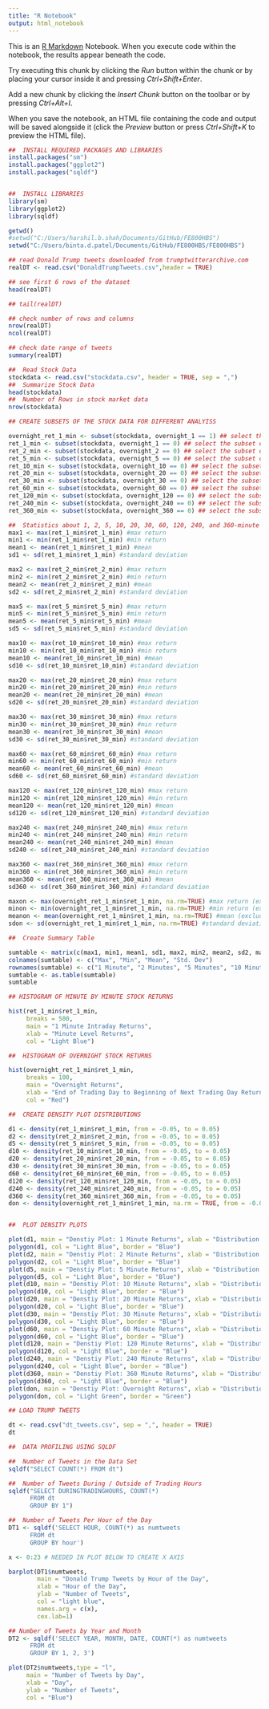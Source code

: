 ```yaml
---
title: "R Notebook"
output: html_notebook
---
```


This is an [R Markdown](http://rmarkdown.rstudio.com) Notebook. When you execute code within the notebook, the results appear beneath the code. 

Try executing this chunk by clicking the *Run* button within the chunk or by placing your cursor inside it and pressing *Ctrl+Shift+Enter*. 

Add a new chunk by clicking the *Insert Chunk* button on the toolbar or by pressing *Ctrl+Alt+I*.

When you save the notebook, an HTML file containing the code and output will be saved alongside it (click the *Preview* button or press *Ctrl+Shift+K* to preview the HTML file).

```r
##  INSTALL REQUIRED PACKAGES AND LIBRARIES
install.packages("sm")
install.packages("ggplot2")
install.packages("sqldf")


##  INSTALL LIBRARIES
library(sm)
library(ggplot2)
library(sqldf)
```


```r
getwd()
#setwd("C:/Users/harshil.b.shah/Documents/GitHub/FE800HBS")
setwd("C:/Users/binta.d.patel/Documents/GitHub/FE800HBS/FE800HBS")

## read Donald Trump tweets downloaded from trumptwitterarchive.com 
realDT <- read.csv("DonaldTrumpTweets.csv",header = TRUE)

```

```r
## see first 6 rows of the dataset
head(realDT)

## tail(realDT)
```

```r
## check number of rows and columns
nrow(realDT)
ncol(realDT)
```

```r
## check date range of tweets
summary(realDT)
```

```r
##  Read Stock Data
stockdata <- read.csv("stockdata.csv", header = TRUE, sep = ",")
##  Summarize Stock Data
head(stockdata)
##  Number of Rows in stock market data
nrow(stockdata)

```

```r
## CREATE SUBSETS OF THE STOCK DATA FOR DIFFERENT ANALYISS

overnight_ret_1_min <- subset(stockdata, overnight_1 == 1) ## select the subject of returns that are from close of business to opening of next business day
ret_1_min <- subset(stockdata, overnight_1 == 0) ## select the subset of 1 minute returns that are intraday
ret_2_min <- subset(stockdata, overnight_2 == 0) ## select the subset of 2 minute returns that are intraday
ret_5_min <- subset(stockdata, overnight_5 == 0) ## select the subset of 5 minute returns that are intraday
ret_10_min <- subset(stockdata, overnight_10 == 0) ## select the subset of 10 minute returns that are intraday
ret_20_min <- subset(stockdata, overnight_20 == 0) ## select the subset of 20 minute returns that are intraday
ret_30_min <- subset(stockdata, overnight_30 == 0) ## select the subset of 30 minute returns that are intraday
ret_60_min <- subset(stockdata, overnight_60 == 0) ## select the subset of 60 minute returns that are intraday
ret_120_min <- subset(stockdata, overnight_120 == 0) ## select the subset of 120 minute returns that are intraday
ret_240_min <- subset(stockdata, overnight_240 == 0) ## select the subset of 240 minute returns that are intraday
ret_360_min <- subset(stockdata, overnight_360 == 0) ## select the subset of 360 minute returns that are intraday

```

```r
##  Statistics about 1, 2, 5, 10, 20, 30, 60, 120, 240, and 360-minute returns
max1 <- max(ret_1_min$ret_1_min) #max return
min1 <- min(ret_1_min$ret_1_min) #min return
mean1 <- mean(ret_1_min$ret_1_min) #mean
sd1 <- sd(ret_1_min$ret_1_min) #standard deviation

max2 <- max(ret_2_min$ret_2_min) #max return
min2 <- min(ret_2_min$ret_2_min) #min return
mean2 <- mean(ret_2_min$ret_2_min) #mean
sd2 <- sd(ret_2_min$ret_2_min) #standard deviation

max5 <- max(ret_5_min$ret_5_min) #max return
min5 <- min(ret_5_min$ret_5_min) #min return
mean5 <- mean(ret_5_min$ret_5_min) #mean
sd5 <- sd(ret_5_min$ret_5_min) #standard deviation

max10 <- max(ret_10_min$ret_10_min) #max return
min10 <- min(ret_10_min$ret_10_min) #min return
mean10 <- mean(ret_10_min$ret_10_min) #mean
sd10 <- sd(ret_10_min$ret_10_min) #standard deviation

max20 <- max(ret_20_min$ret_20_min) #max return
min20 <- min(ret_20_min$ret_20_min) #min return
mean20 <- mean(ret_20_min$ret_20_min) #mean
sd20 <- sd(ret_20_min$ret_20_min) #standard deviation

max30 <- max(ret_30_min$ret_30_min) #max return
min30 <- min(ret_30_min$ret_30_min) #min return
mean30 <- mean(ret_30_min$ret_30_min) #mean
sd30 <- sd(ret_30_min$ret_30_min) #standard deviation

max60 <- max(ret_60_min$ret_60_min) #max return
min60 <- min(ret_60_min$ret_60_min) #min return
mean60 <- mean(ret_60_min$ret_60_min) #mean
sd60 <- sd(ret_60_min$ret_60_min) #standard deviation

max120 <- max(ret_120_min$ret_120_min) #max return
min120 <- min(ret_120_min$ret_120_min) #min return
mean120 <- mean(ret_120_min$ret_120_min) #mean
sd120 <- sd(ret_120_min$ret_120_min) #standard deviation

max240 <- max(ret_240_min$ret_240_min) #max return
min240 <- min(ret_240_min$ret_240_min) #min return
mean240 <- mean(ret_240_min$ret_240_min) #mean
sd240 <- sd(ret_240_min$ret_240_min) #standard deviation

max360 <- max(ret_360_min$ret_360_min) #max return
min360 <- min(ret_360_min$ret_360_min) #min return
mean360 <- mean(ret_360_min$ret_360_min) #mean
sd360 <- sd(ret_360_min$ret_360_min) #standard deviation

maxon <- max(overnight_ret_1_min$ret_1_min, na.rm=TRUE) #max return (excludes NA values)
minon <- min(overnight_ret_1_min$ret_1_min, na.rm=TRUE) #min return (excludes NA values)
meanon <- mean(overnight_ret_1_min$ret_1_min, na.rm=TRUE) #mean (excludes NA values)
sdon <- sd(overnight_ret_1_min$ret_1_min, na.rm=TRUE) #standard deviation (excludes NA values)


```

```r
##  Create Summary Table

sumtable <- matrix(c(max1, min1, mean1, sd1, max2, min2, mean2, sd2, max5, min5, mean5, sd5, max10, min10, mean10, sd10, max20, min20, mean20, sd20, max30, min30, mean30, sd30, max60, min60, mean60, sd60, max120, min120, mean120, sd120, max240, min240, mean240, sd240, max360, min360, mean360, sd30, maxon, minon, meanon, sdon), ncol = 4, byrow = TRUE)
colnames(sumtable) <- c("Max", "Min", "Mean", "Std. Dev")
rownames(sumtable) <- c("1 Minute", "2 Minutes", "5 Minutes", "10 Minutes", "20 Minutes", "30 Minutes", "60 Minutes", "120 Minutes", "240 Minutes", "360 Minutes", "Overnight")
sumtable <- as.table(sumtable)
sumtable
```



```r

## HISTOGRAM OF MINUTE BY MINUTE STOCK RETURNS

hist(ret_1_min$ret_1_min, 
     breaks = 500,
     main = "1 Minute Intraday Returns",
     xlab = "Minute Level Returns", 
     col = "Light Blue")

##  HISTOGRAM OF OVERNIGHT STOCK RETURNS

hist(overnight_ret_1_min$ret_1_min, 
     breaks = 100,
     main = "Overnight Returns",
     xlab = "End of Trading Day to Beginning of Next Trading Day Returns", 
     col = "Red")

```

```r

##  CREATE DENSITY PLOT DISTRIBUTIONS

d1 <- density(ret_1_min$ret_1_min, from = -0.05, to = 0.05)
d2 <- density(ret_2_min$ret_2_min, from = -0.05, to = 0.05)
d5 <- density(ret_5_min$ret_5_min, from = -0.05, to = 0.05)
d10 <- density(ret_10_min$ret_10_min, from = -0.05, to = 0.05)
d20 <- density(ret_20_min$ret_20_min, from = -0.05, to = 0.05)
d30 <- density(ret_30_min$ret_30_min, from = -0.05, to = 0.05)
d60 <- density(ret_60_min$ret_60_min, from = -0.05, to = 0.05)
d120 <- density(ret_120_min$ret_120_min, from = -0.05, to = 0.05)
d240 <- density(ret_240_min$ret_240_min, from = -0.05, to = 0.05)
d360 <- density(ret_360_min$ret_360_min, from = -0.05, to = 0.05)
don <- density(overnight_ret_1_min$ret_1_min, na.rm = TRUE, from = -0.05, to = 0.05) #EXCLUDE NA VALUES FROM ANALYSIS (ERROR RESULTS IF YOU DON'T DO THIS)


##  PLOT DENSITY PLOTS

plot(d1, main = "Denstiy Plot: 1 Minute Returns", xlab = "Distribution of 1 Minute Returns") 
polygon(d1, col = "Light Blue", border = "Blue")
plot(d2, main = "Denstiy Plot: 2 Minute Returns", xlab = "Distribution of 2 Minute Returns")
polygon(d2, col = "Light Blue", border = "Blue")
plot(d5, main = "Denstiy Plot: 5 Minute Returns", xlab = "Distribution of 5 Minute Returns")
polygon(d5, col = "Light Blue", border = "Blue")
plot(d10, main = "Denstiy Plot: 10 Minute Returns", xlab = "Distribution of 10 Minute Returns")
polygon(d10, col = "Light Blue", border = "Blue")
plot(d20, main = "Denstiy Plot: 20 Minute Returns", xlab = "Distribution of 20 Minute Returns")
polygon(d20, col = "Light Blue", border = "Blue")
plot(d30, main = "Denstiy Plot: 30 Minute Returns", xlab = "Distribution of 30 Minute Returns")
polygon(d30, col = "Light Blue", border = "Blue")
plot(d60, main = "Denstiy Plot: 60 Minute Returns", xlab = "Distribution of 60 Minute Returns")
polygon(d60, col = "Light Blue", border = "Blue")
plot(d120, main = "Denstiy Plot: 120 Minute Returns", xlab = "Distribution of 120 Minute Returns")
polygon(d120, col = "Light Blue", border = "Blue")
plot(d240, main = "Denstiy Plot: 240 Minute Returns", xlab = "Distribution of 240 Minute Returns")
polygon(d240, col = "Light Blue", border = "Blue")
plot(d360, main = "Denstiy Plot: 360 Minute Returns", xlab = "Distribution of 360 Minute Returns")
polygon(d360, col = "Light Blue", border = "Blue")
plot(don, main = "Denstiy Plot: Overnight Returns", xlab = "Distribution of Overnight Returns")
polygon(don, col = "Light Green", border = "Green")

```

```r
## LOAD TRUMP TWEETS

dt <- read.csv("dt_tweets.csv", sep = ",", header = TRUE)
dt

```

```r
##  DATA PROFILING USING SQLDF

##  Number of Tweets in the Data Set
sqldf("SELECT COUNT(*) FROM dt")

```

```r

##  Number of Tweets During / Outside of Trading Hours
sqldf("SELECT DURINGTRADINGHOURS, COUNT(*)
      FROM dt
      GROUP BY 1")
```

```r


##  Number of Tweets Per Hour of the Day
DT1 <- sqldf('SELECT HOUR, COUNT(*) as numtweets 
      FROM dt 
      GROUP BY hour')

x <- 0:23 # NEEDED IN PLOT BELOW TO CREATE X AXIS

barplot(DT1$numtweets, 
        main = "Donald Trump Tweets by Hour of the Day",
        xlab = "Hour of the Day", 
        ylab = "Number of Tweets",
        col = "light blue",
        names.arg = c(x),
        cex.lab=1)
```

```r

## Number of Tweets by Year and Month
DT2 <- sqldf('SELECT YEAR, MONTH, DATE, COUNT(*) as numtweets
      FROM dt
      GROUP BY 1, 2, 3')

plot(DT2$numtweets,type = "l", 
     main = "Number of Tweets by Day", 
     xlab = "Day", 
     ylab = "Number of Tweets", 
     col = "Blue")

```


